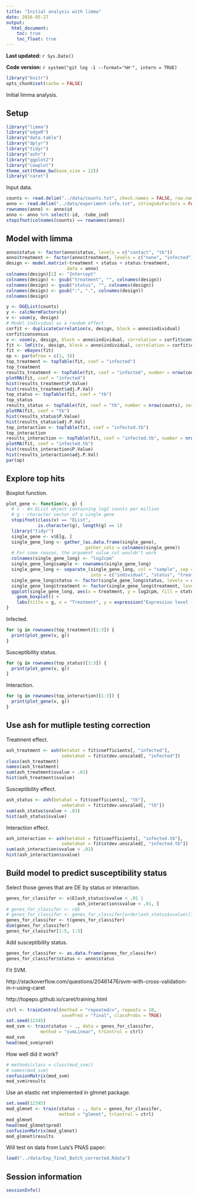 ```yaml
---
title: "Initial analysis with limma"
date: 2016-05-27
output:
  html_document:
    toc: true
    toc_float: true
---
```


**Last updated:** `r Sys.Date()`

**Code version:** `r system("git log -1 --format='%H'", intern = TRUE)`

```r
library("knitr")
opts_chunk$set(cache = FALSE)
```

Initial limma analysis.

## Setup

```r
library("limma")
library("edgeR")
library("data.table")
library("dplyr")
library("tidyr")
library("ashr")
library("ggplot2")
library("cowplot")
theme_set(theme_bw(base_size = 12))
library("caret")
```

Input data.

```r
counts <- read.delim("../data/counts.txt", check.names = FALSE, row.names = 1)
anno <- read.delim("../data/experiment-info.txt", stringsAsFactors = FALSE)
rownames(anno) <- anno$id
anno <- anno %>% select(-id, -tube_ind)
stopifnot(colnames(counts) == rownames(anno))
```

## Model with limma

```r
anno$status <- factor(anno$status, levels = c("contact", "tb"))
anno$treatment <- factor(anno$treatment, levels = c("none", "infected"))
design <- model.matrix(~treatment + status + status:treatment,
                       data = anno)
colnames(design)[1] <- "Intercept"
colnames(design) <- gsub("treatment", "", colnames(design))
colnames(design) <- gsub("status", "", colnames(design))
colnames(design) <- gsub(":", ".", colnames(design))
colnames(design)
```

```r
y <- DGEList(counts)
y <- calcNormFactors(y)
v <- voom(y, design)
# Model individual as a random effect
corfit <- duplicateCorrelation(v, design, block = anno$individual)
corfit$consensus
v <- voom(y, design, block = anno$individual, correlation = corfit$consensus)
fit <- lmFit(v, design, block = anno$individual, correlation = corfit$consensus)
fit <- eBayes(fit)
op <- par(mfrow = c(1, 3))
top_treatment <- topTable(fit, coef = "infected")
top_treatment
results_treatment <- topTable(fit, coef = "infected", number = nrow(counts), sort = "none")
plotMA(fit, coef = "infected")
hist(results_treatment$P.Value)
hist(results_treatment$adj.P.Val)
top_status <- topTable(fit, coef = "tb")
top_status
results_status <- topTable(fit, coef = "tb", number = nrow(counts), sort = "none")
plotMA(fit, coef = "tb")
hist(results_status$P.Value)
hist(results_status$adj.P.Val)
top_interaction <- topTable(fit, coef = "infected.tb")
top_interaction
results_interaction <- topTable(fit, coef = "infected.tb", number = nrow(counts), sort = "none")
plotMA(fit, coef = "infected.tb")
hist(results_interaction$P.Value)
hist(results_interaction$adj.P.Val)
par(op)
```

## Explore top hits

Boxplot function.

```r
plot_gene <- function(v, g) {
  # v - An EList object containing log2 counts per million
  # g - character vector of a single gene
  stopifnot(class(v) == "EList",
            is.character(g), length(g) == 1)
  library("tidyr")
  single_gene <- v$E[g, ]
  single_gene_long <- gather_(as.data.frame(single_gene),
                              gather_cols = colnames(single_gene))
  # For some reason, the argument value_col wouldn't work
  colnames(single_gene_long) <- "log2cpm"
  single_gene_long$sample <- rownames(single_gene_long)
  single_gene_long <- separate_(single_gene_long, col = "sample", sep = "-",
                                into = c("individual", "status", "treatment"))
  single_gene_long$status <- factor(single_gene_long$status, levels = c("contact", "tb"))
  single_gene_long$treatment <- factor(single_gene_long$treatment, levels = c("none", "infected"))
  ggplot(single_gene_long, aes(x = treatment, y = log2cpm, fill = status)) +
    geom_boxplot() +
    labs(title = g, x = "Treatment", y = expression("Expression level (" * log[2] * " cpm)"))
}
```

Infected.

```r
for (g in rownames(top_treatment)[1:3]) {
  print(plot_gene(v, g))
}
```

Susceptibility status.

```r
for (g in rownames(top_status)[1:3]) {
  print(plot_gene(v, g))
}
```

Interaction.

```r
for (g in rownames(top_interaction)[1:3]) {
  print(plot_gene(v, g))
}
```

## Use ash for mutliple testing correction

Treatment effect.

```r
ash_treatment <- ash(betahat = fit$coefficients[, "infected"],
                     sebetahat = fit$stdev.unscaled[, "infected"])
class(ash_treatment)
names(ash_treatment)
sum(ash_treatment$svalue < .01)
hist(ash_treatment$svalue)
```

Susceptibility effect.

```r
ash_status <- ash(betahat = fit$coefficients[, "tb"],
                     sebetahat = fit$stdev.unscaled[, "tb"])
sum(ash_status$svalue < .01)
hist(ash_status$svalue)
```

Interaction effect.

```r
ash_interaction <- ash(betahat = fit$coefficients[, "infected.tb"],
                     sebetahat = fit$stdev.unscaled[, "infected.tb"])
sum(ash_interaction$svalue < .01)
hist(ash_interaction$svalue)
```

## Build model to predict susceptibility status

Select those genes that are DE by status or interaction.

```r
genes_for_classifer <- v$E[ash_status$svalue < .01 |
                           ash_interaction$svalue < .01, ]
# genes_for_classifer <- v$E
# genes_for_classifer <- genes_for_classifer[order(ash_status$svalue)[1:3000], ]
genes_for_classifer <- t(genes_for_classifer)
dim(genes_for_classifer)
genes_for_classifer[1:5, 1:5]
```

Add susceptibility status.

```r
genes_for_classifer <- as.data.frame(genes_for_classifer)
genes_for_classifer$status <- anno$status
```

Fit SVM.

http://stackoverflow.com/questions/20461476/svm-with-cross-validation-in-r-using-caret

http://topepo.github.io/caret/training.html

```r
ctrl <- trainControl(method = "repeatedcv", repeats = 10,
                     savePred = "final", classProbs = TRUE)
set.seed(12345)
mod_svm <- train(status ~ ., data = genes_for_classifer,
             method = "svmLinear", trControl = ctrl)
mod_svm
head(mod_svm$pred)
```

How well did it work?

```r
# methods(class = class(mod_svm))
# names(mod_svm)
confusionMatrix(mod_svm)
mod_svm$results
```

Use an elastic net implemented in glmnet package.

```r
set.seed(12345)
mod_glmnet <- train(status ~ ., data = genes_for_classifer,
                    method = "glmnet", trControl = ctrl)
mod_glmnet
head(mod_glmnet$pred)
confusionMatrix(mod_glmnet)
mod_glmnet$results
```

Will test on data from Luis's PNAS paper:

```r
load("../data/Exp_final_Batch_corrected.Rdata")
```

## Session information

```r
sessionInfo()
```
